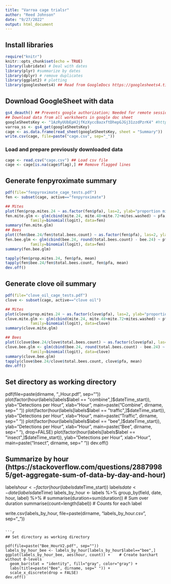 ```yaml
---
title: "Varroa cage trialsr"
author: "Reed Johnson"
date: "9/27/2022"
output: html_document
---
```


## Install libraries
```r
require("knitr")
knitr::opts_chunk$set(echo = TRUE)
library(lubridate) # Deal with dates
library(plyr) #summarize by dates
library(dplyr) # remove duplicates
library(ggplot2) # plotting
library(googlesheets4) ## Read from GoogleDocs https://googlesheets4.tidyverse.org/
```

## Download GoogleSheet with data
```r
gs4_deauth() ## Prevents google authorization; Needed for remote session (but keys must be used and sheets must be shared to anyone)
## Download data from all worksheets in google doc sheet
googleSheetsKey <- "1AzRyUUbEpHJjfKzXyccBazxftDhepGJGj31zzdPzrK4" #https://docs.google.com/spreadsheets/d/1AzRyUUbEpHJjfKzXyccBazxftDhepGJGj31zzdPzrK4/edit#gid=0
varroa_ss <- gs4_get(googleSheetsKey)
cage <- as.data.frame(read_sheet(googleSheetsKey, sheet = "Summary"))
write.csv(cage, file=paste("cage.csv", sep="_"))
```
### Load and prepare previously downloaded data
```r
cage <- read.csv("cage.csv") ## Load csv file
cage <- cage[is.na(cage$flag),] ## Remove flagged lines
```

## Generate fenpyroximate summary
```r
pdf(file="fenpyroximate_cage_tests.pdf")
fen <- subset(cage, active=="fenpyroximate")

## Mites
plot(fen$prop.mites.24 ~ as.factor(fen$pfa), las=2, ylab="proportion mites killed (24 h.)", xlab="principal functioning agent", main="Fenpyroximate (0.1% in glycerol)")
fen.mite.glm <- glm(cbind(mite.24, mite.48+mite.72+mites.washed) ~ pfa,
           family=binomial(logit), data=fen)
summary(fen.mite.glm)
## Bees
plot((fen$bee.24/fen$total.bees.count) ~ as.factor(fen$pfa), las=2, ylab="proportion bees killed (24 h.)", xlab="principal functioning agent", main="Fenpyroximate (0.1% in glycerol)")
fen.bee.glm <- glm(cbind(bee.24, round(total.bees.count) - bee.24) ~ pfa,
           family=binomial(logit), data=fen)
summary(fen.bee.glm)

tapply(fen$prop.mites.24, fen$pfa, mean)
tapply(fen$bee.24/fen$total.bees.count, fen$pfa, mean)
dev.off()
```

## Generate clove oil summary
```r
pdf(file="clove_oil_cage_tests.pdf")
clove <- subset(cage, active=="clove oil")

## Mites
plot(clove$prop.mites.24 ~ as.factor(clove$pfa), las=2, ylab="proportion mites killed (24 h.)", xlab="principal functioning agent", main="Clove oil (0.3% in glycerol)")
clove.mite.glm <- glm(cbind(mite.24, mite.48+mite.72+mites.washed) ~ pfa,
           family=binomial(logit), data=clove)
summary(clove.mite.glm)

## Bees
plot((clove$bee.24/clove$total.bees.count) ~ as.factor(clove$pfa), las=2, ylab="proportion bees killed (24 h.)", xlab="principal functioning agent", main="Clove oil (0.3% in glycerol)")
clove.bee.glm <- glm(cbind(bee.24, round(total.bees.count) - bee.24) ~ pfa,
           family=binomial(logit), data=clove)
summary(clove.bee.glm)
tapply(clove$bee.24/clove$total.bees.count, clove$pfa, mean)
dev.off()
```


## Set directory as working directory
pdf(file=paste(dirname, "_Hour.pdf", sep=""))
plot(factor(hour(labels[labels$label == "combine",]$dateTime_start)), ylab="Detections per Hour", xlab="Hour", main=paste("Combine", dirname, sep=" "))
plot(factor(hour(labels[labels$label == "traffic",]$dateTime_start)), ylab="Detections per Hour", xlab="Hour", main=paste("Traffic", dirname, sep=" "))
plot(factor(hour(labels[labels$label == "bee",]$dateTime_start)), ylab="Detections per Hour", xlab="Hour", main=paste("Bee", dirname, sep=" "), drop=FALSE)
plot(factor(hour(labels[labels$label == "insect",]$dateTime_start)), ylab="Detections per Hour", xlab="Hour", main=paste("Insect", dirname, sep=" "))
dev.off()

## Summarize by hour (https://stackoverflow.com/questions/28879985/get-aggregate-sum-of-data-by-day-and-hour)
labels$hour <- factor(hour(labels$dateTime_start))
labels$date <- date(labels$dateTime)
labels_by_hour <- labels %>%
   group_by(field, date, hour, label) %>%
   # summarise(duration=sum(duration)) # Sum over duration
   summarise(count=length(label)) # Counts for each label

write.csv(labels_by_hour, file=paste(dirname, "labels_by_hour.csv", sep="_"))
```

```r
## Set directory as working directory

pdf(file=paste("Bee_HourV2.pdf", sep=""))
labels_by_hour_bee <- labels_by_hour[labels_by_hour$label=="bee",]
ggplot(labels_by_hour_bee, aes(hour, count)) +    # Create barchart without 0-levels
  geom_bar(stat = "identity", fill="gray", color="gray") + 
  labs(title=paste("Bee", dirname, sep=" ")) +
  scale_x_discrete(drop = FALSE)
dev.off()

```


